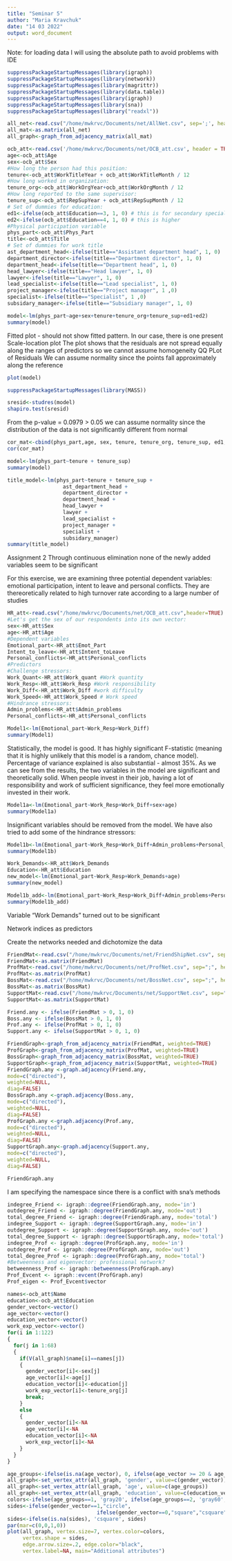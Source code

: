 ```yaml
---
title: "Seminar 5"
author: "Maria Kravchuk"
date: "14 03 2022"
output: word_document
---
```


Note: for loading data I will using the absolute path to avoid problems with IDE
```r
suppressPackageStartupMessages(library(igraph))
suppressPackageStartupMessages(library(network))
suppressPackageStartupMessages(library(magrittr))
suppressPackageStartupMessages(library(data.table))
suppressPackageStartupMessages(library(igraph))
suppressPackageStartupMessages(library(sna))
suppressPackageStartupMessages(library("readxl"))
```
```r
all_net<-read.csv("/home/mwkrvc/Documents/net/AllNet.csv", sep=';', header=TRUE)
all_mat<-as.matrix(all_net)
all_graph<-graph_from_adjacency_matrix(all_mat)
```
```r
ocb_att<-read.csv('/home/mwkrvc/Documents/net/OCB_att.csv', header = TRUE)
age<-ocb_att$Age
sex<-ocb_att$Sex
#How long the person had this position:
tenure<-ocb_att$WorkTitleYear + ocb_att$WorkTitleMonth / 12
#How long worked in organization:
tenure_org<-ocb_att$WorkOrgYear+ocb_att$WorkOrgMonth / 12
#How long reported to the same supervisor:
tenure_sup<-ocb_att$RepSupYear + ocb_att$RepSupMonth / 12
# Set of dummies for education:
ed1<-ifelse(ocb_att$Education==3, 1, 0) # this is for secondary specialized
ed2<-ifelse(ocb_att$Education==4, 1, 0) # this is higher
#Physical participation variable
phys_part<-ocb_att$Phys_Part
title<-ocb_att$Title
# Set of dummies for work title
ast_department_head<-ifelse(title=="Assistant department head", 1, 0)
department_director<-ifelse(title=="Department director", 1, 0)
department_head<-ifelse(title=="Department head", 1, 0)
head_lawyer<-ifelse(title=="Head lawyer", 1, 0)
lawyer<-ifelse(title=="Lawyer", 1, 0)
lead_specialist<-ifelse(title=="Lead specialist", 1, 0)
project_manager<-ifelse(title=="Project manager", 1 ,0)
specialist<-ifelse(title=="Specialist", 1 ,0)
subsidary_manager<-ifelse(title=="Subsidiary manager", 1, 0)
```

```r
model<-lm(phys_part~age+sex+tenure+tenure_org+tenure_sup+ed1+ed2)
summary(model)
```

Fitted plot - should not show fitted pattern.
In our case, there is one present
Scale-location plot
The plot shows that the residuals are not spread equally along the ranges of predictors so we cannot assume homogeneity
QQ PLot of Residuals
We can assume normality since the points fall approximately along the reference

```r
plot(model)
```

```r
suppressPackageStartupMessages(library(MASS))
```
```r
sresid<-studres(model)
shapiro.test(sresid)
```

From the p-value = 0.0979 > 0.05 we can assume normality since the distribution of the data is not significantly different from normal

```r
cor_mat<-cbind(phys_part,age, sex, tenure, tenure_org, tenure_sup, ed1, ed2)
cor(cor_mat)
```

```r
model<-lm(phys_part~tenure + tenure_sup)
summary(model)
```

```r
title_model<-lm(phys_part~tenure + tenure_sup +
                  ast_department_head +
                  department_director +
                  department_head +
                  head_lawyer +
                  lawyer +
                  lead_specialist +
                  project_manager +
                  specialist +
                  subsidary_manager)
summary(title_model)
```

Assignment 2
Through continuous elimination none of the newly added variables seem to be significant

For this exercise, we are examining three potential dependent variables: emotional participation, intent to leave and personal conflicts. They are thereoretically related to high turnover rate according to a large number of studies

```r
HR_att<-read.csv("/home/mwkrvc/Documents/net/OCB_att.csv",header=TRUE)
#Let's get the sex of our respondents into its own vector:
sex<-HR_att$Sex
age<-HR_att$Age
#Dependent variables
Emotional_part<-HR_att$Emot_Part
Intent_to_leave<-HR_att$Intent_toLeave
Personal_conflicts<-HR_att$Personal_conflicts
#Predictors
#Challenge stressors:
Work_Quant<-HR_att$Work_quant #Work quantity
Work_Resp<-HR_att$Work_Resp #Work responsibility
Work_Diff<-HR_att$Work_Diff #work difficulty
Work_Speed<-HR_att$Work_Speed # Work speed
#Hindrance stressors:
Admin_problems<-HR_att$Admin_problems
Personal_conflicts<-HR_att$Personal_conflicts
```

```r
Model1<-lm(Emotional_part~Work_Resp+Work_Diff)
summary(Model1)
```

Statistically, the model is good. It has highly significant F-statistic (meaning that it is highly unlikely that
this model is a random, chance model). Percentage of variance explained is also substantial - almost 35%.
As we can see from the results, the two variables in the model are significant and theoretically solid. When
people invest in their job, having a lot of responsibility and work of sufficient significance, they feel more
emotionally invested in their work.

```r
Model1a<-lm(Emotional_part~Work_Resp+Work_Diff+sex+age)
summary(Model1a)
```

Insignificant variables should be removed from the model. We have also tried to add some of
the hindrance stressors:

```r
Model1b<-lm(Emotional_part~Work_Resp+Work_Diff+Admin_problems+Personal_conflicts)
summary(Model1b)
```

```r
Work_Demands<-HR_att$Work_Demands
Education<-HR_att$Education
new_model<-lm(Emotional_part~Work_Resp+Work_Demands+age)
summary(new_model)
```

```r
Model1b_add<-lm(Emotional_part~Work_Resp+Work_Diff+Admin_problems+Personal_conflicts+Work_Demands)
summary(Model1b_add)
```

Variable "Work Demands" turned out to be significant

Network indices as predictors

Create the networks needed and dichotomize the data

```r
FriendMat<-read.csv("/home/mwkrvc/Documents/net/FriendShipNet.csv", sep=';', header=TRUE)
FriendMat<-as.matrix(FriendMat)
ProfMat<-read.csv("/home/mwkrvc/Documents/net/ProfNet.csv", sep=";", header = TRUE)
ProfMat<-as.matrix(ProfMat)
BossMat<-read.csv("/home/mwkrvc/Documents/net/BossNet.csv", sep=";", header=TRUE)
BossMat<-as.matrix(BossMat)
SupportMat<-read.csv("/home/mwkrvc/Documents/net/SupportNet.csv", sep=";", header=TRUE)
SupportMat<-as.matrix(SupportMat)
```


```r
Friend.any <- ifelse(FriendMat > 0, 1, 0)
Boss.any <- ifelse(BossMat > 0, 1, 0)
Prof.any <- ifelse(ProfMat > 0, 1, 0)
Support.any <- ifelse(SupportMat > 0, 1, 0)
```


```r
FriendGraph<-graph_from_adjacency_matrix(FriendMat, weighted=TRUE)
ProfGraph<-graph_from_adjacency_matrix(ProfMat, weighted=TRUE)
BossGraph<-graph_from_adjacency_matrix(BossMat, weighted=TRUE)
SupportGraph<-graph_from_adjacency_matrix(SupportMat, weighted=TRUE)
FriendGraph.any <-graph.adjacency(Friend.any,
mode=c("directed"),
weighted=NULL,
diag=FALSE)
BossGraph.any <-graph.adjacency(Boss.any,
mode=c("directed"),
weighted=NULL,
diag=FALSE)
ProfGraph.any <-graph.adjacency(Prof.any,
mode=c("directed"),
weighted=NULL,
diag=FALSE)
SupportGraph.any<-graph.adjacency(Support.any,
mode=c("directed"),
weighted=NULL,
diag=FALSE)
```

```r
FriendGraph.any
```

I am specifying the namespace since there is a conflict with sna's methods

```r
indegree_Friend <- igraph::degree(FriendGraph.any, mode='in')
outdegree_Friend <- igraph::degree(FriendGraph.any, mode='out')
total_degree_Friend <- igraph::degree(FriendGraph.any, mode='total')
indegree_Support <- igraph::degree(SupportGraph.any, mode='in')
outdegree_Support <- igraph::degree(SupportGraph.any, mode='out')
total_degree_Support <- igraph::degree(SupportGraph.any, mode='total')
indegree_Prof <- igraph::degree(ProfGraph.any, mode='in')
outdegree_Prof <- igraph::degree(ProfGraph.any, mode='out')
total_degree_Prof <- igraph::degree(ProfGraph.any, mode='total')
#Betweenness and eigenvector: professional network?
betweenness_Prof <- igraph::betweenness(ProfGraph.any)
Prof_Evcent <- igraph::evcent(ProfGraph.any)
Prof_eigen <- Prof_Evcent$vector
```

```r
names<-ocb_att$Name
education<-ocb_att$Education
gender_vector<-vector()
age_vector<-vector()
education_vector<-vector()
work_exp_vector<-vector()
for(i in 1:122)
{
  for(j in 1:68)
  {
    if(V(all_graph)$name[i]==names[j])
    {
      gender_vector[i]<-sex[j]
      age_vector[i]<-age[j]
      education_vector[i]<-education[j]
      work_exp_vector[i]<-tenure_org[j]
      break;
    }
    else
    {
      gender_vector[i]<-NA
      age_vector[i]<-NA
      education_vector[i]<-NA
      work_exp_vector[i]<-NA
    }
  }
}
```


```r
age_groups<-ifelse(is.na(age_vector), 0, ifelse(age_vector >= 20 & age_vector < 30, 1, ifelse(age_vector >= 30 & age_vector < 40, 2, ifelse(age_vector>=40 & age_vector < 52, 3, 4))))
all_graph<-set_vertex_attr(all_graph, 'gender', value=c(gender_vector))
all_graph<-set_vertex_attr(all_graph, 'age', value=c(age_groups))
all_graph<-set_vertex_attr(all_graph, 'education', value=c(education_vector))
colors<-ifelse(age_groups==1, 'gray20', ifelse(age_groups==2, 'gray60', ifelse(age_groups==3, 'gray99', 'tomato')))
sides<-ifelse(gender_vector==1,"circle",
                             ifelse(gender_vector==0,"square","csquare"))
sides<-ifelse(is.na(sides), 'csquare', sides)
par(mar=c(0,0,1,0))
plot(all_graph, vertex.size=7, vertex.color=colors,
     vertex.shape = sides,
     edge.arrow.size=.2, edge.color="black",
     vertex.label=NA, main="Additional attributes")
```





